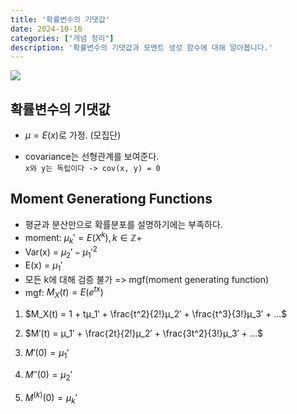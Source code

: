 ```yaml
---
title: '확률변수의 기댓값'
date: 2024-10-16
categories: ["개념 정리"]
description: '확률변수의 기댓값과 모멘트 생성 함수에 대해 알아봅니다.'
---
```


![](/img/stat-thumb.jpg){.post-thumbnail}

## 확률변수의 기댓값

- $μ = E(x)$로 가정. (모집단)

- covariance는 선형관계를 보여준다.  
  `x와 y는 독립이다 -> cov(x, y) = 0`


## Moment Generationg Functions

- 평균과 분산만으로 확률분포를 설명하기에는 부족하다.  
- moment: $μ_k′ = E(X^k), k ∈ ℤ+$
- Var(x) = $μ_2′ - μ_1′^2$
- E(x) = $μ_1′$
- 모든 k에 대해 검증 불가 => mgf(moment generating function)
- mgf: $M_X(t) = E(e^{tx})$
1. $M_X(t) = 1 + tμ_1′ + \frac{t^2}{2!}μ_2′ + \frac{t^3}{3!}μ_3′ + ...$

2. $M′(t) = μ_1′ + \frac{2t}{2!}μ_2′ + \frac{3t^2}{3!}μ_3′ + ...$

3. $M′(0) = μ_1′$

4. $M′′(0) = μ_2′$

5. $M^{(k)}(0) = μ_k′$
